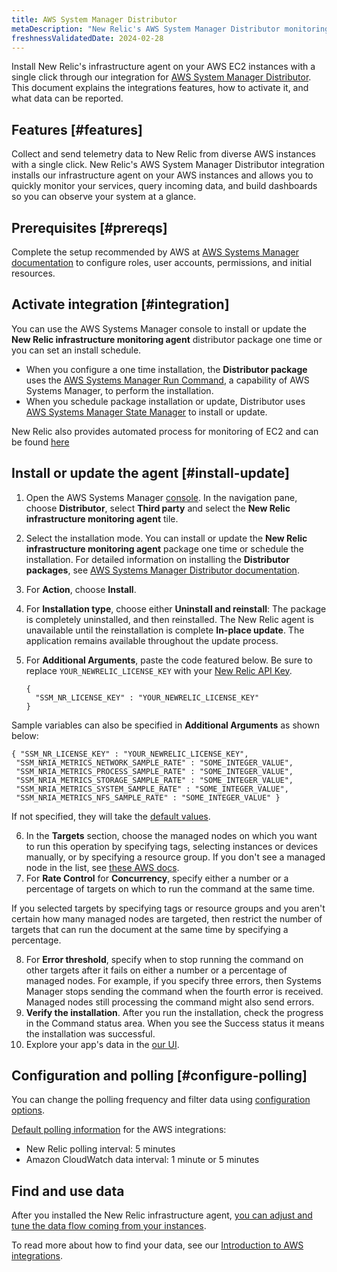 ```yaml
---
title: AWS System Manager Distributor
metaDescription: "New Relic's AWS System Manager Distributor monitoring integration: what data it reports, and how to enable it."
freshnessValidatedDate: 2024-02-28
---
```



Install New Relic's infrastructure agent on your AWS EC2 instances with a single click through our integration for [AWS System Manager Distributor](https://docs.aws.amazon.com/systems-manager/latest/userguide/distributor.html). This document explains the integrations features, how to activate it, and what data can be reported.

## Features [#features]

Collect and send telemetry data to New Relic from diverse AWS instances with a single click. New Relic's AWS System Manager Distributor integration installs our infrastructure agent on your AWS instances and allows you to quickly monitor your services, query incoming data, and build dashboards so you can observe your system at a glance. 

## Prerequisites [#prereqs]

Complete the setup recommended by AWS at [AWS Systems Manager documentation](https://docs.aws.amazon.com/systems-manager/latest/userguide/systems-manager-setting-up.html) to configure roles, user accounts, permissions, and initial resources.

## Activate integration [#integration]

You can use the AWS Systems Manager console to install or update the <DoNotTranslate>**New Relic infrastructure monitoring agent**</DoNotTranslate> distributor package one time or you can set an install schedule. 

* When you configure a one time installation, the <DoNotTranslate>**Distributor package**</DoNotTranslate> uses the [AWS Systems Manager Run Command](https://docs.aws.amazon.com/systems-manager/latest/userguide/run-command.html), a capability of AWS Systems Manager, to perform the installation.
* When you schedule package installation or update, Distributor uses [AWS Systems Manager State Manager](https://docs.aws.amazon.com/systems-manager/latest/userguide/systems-manager-state.html) to install or update.


New Relic also provides automated process for monitoring of EC2 and can be found [here](/whats-new/2023/08/whats-new-08-08-automatic-ec2-monitoring-through-nr-agent/)

## Install or update the agent [#install-update]

1. Open the AWS Systems Manager [console](https://console.aws.amazon.com/systems-manager). In the navigation pane, choose <DoNotTranslate>**Distributor**</DoNotTranslate>,  select <DoNotTranslate>**Third party**</DoNotTranslate> and select the <DoNotTranslate>**New Relic infrastructure monitoring agent**</DoNotTranslate> tile.
2. Select the installation mode. You can install or update the <DoNotTranslate>**New Relic infrastructure monitoring agent**</DoNotTranslate> package one time or schedule the installation. For detailed information on installing the <DoNotTranslate>**Distributor packages**</DoNotTranslate>, see [AWS Systems Manager Distributor documentation](https://docs.aws.amazon.com/systems-manager/latest/userguide/distributor-working-with-packages-deploy.html).
3. For <DoNotTranslate>**Action**</DoNotTranslate>, choose <DoNotTranslate>**Install**</DoNotTranslate>.
4. For <DoNotTranslate>**Installation type**</DoNotTranslate>, choose either <DoNotTranslate>**Uninstall and reinstall**</DoNotTranslate>: The package is completely uninstalled, and then reinstalled. The New Relic agent is unavailable until the reinstallation is complete <DoNotTranslate>**In-place update**</DoNotTranslate>. The application remains available throughout the update process. 
5. For <DoNotTranslate>**Additional Arguments**</DoNotTranslate>, paste the code featured below. Be sure to replace `YOUR_NEWRELIC_LICENSE_KEY` with your [New Relic API Key](/docs/apis/intro-apis/new-relic-api-keys). 

    ```
    {
      "SSM_NR_LICENSE_KEY" : "YOUR_NEWRELIC_LICENSE_KEY"
    }
    ```

Sample variables can also be specified in **Additional Arguments** as shown below:

```
{ "SSM_NR_LICENSE_KEY" : "YOUR_NEWRELIC_LICENSE_KEY",
 "SSM_NRIA_METRICS_NETWORK_SAMPLE_RATE" : "SOME_INTEGER_VALUE",
 "SSM_NRIA_METRICS_PROCESS_SAMPLE_RATE" : "SOME_INTEGER_VALUE",
 "SSM_NRIA_METRICS_STORAGE_SAMPLE_RATE" : "SOME_INTEGER_VALUE",
 "SSM_NRIA_METRICS_SYSTEM_SAMPLE_RATE" : "SOME_INTEGER_VALUE", 
 "SSM_NRIA_METRICS_NFS_SAMPLE_RATE" : "SOME_INTEGER_VALUE" }
```

If not specified, they will take the [default values](https://github.com/newrelic/infrastructure-agent/blob/master/assets/examples/infrastructure/newrelic-infra-template.yml.example).

6. In the <DoNotTranslate>**Targets**</DoNotTranslate> section, choose the managed nodes on which you want to run this operation by specifying tags, selecting instances or devices manually, or by specifying a resource group.
If you don't see a managed node in the list, see [these AWS docs](https://docs.aws.amazon.com/systems-manager/latest/userguide/troubleshooting-managed-instances.html).
7. For <DoNotTranslate>**Rate Control**</DoNotTranslate> for <DoNotTranslate>**Concurrency**</DoNotTranslate>, specify either a number or a percentage of targets on which to run the command at the same time.

<Callout variant="tip">
If you selected targets by specifying tags or resource groups and you aren't certain how many managed nodes are targeted, then restrict the number of targets that can run the document at the same time by specifying a percentage.
</Callout>

8. For <DoNotTranslate>**Error threshold**</DoNotTranslate>, specify when to stop running the command on other targets after it fails on either a number or a percentage of managed nodes. For example, if you specify three errors, then Systems Manager stops sending the command when the fourth error is received. Managed nodes still processing the command might also send errors. 
9. <DoNotTranslate>**Verify the installation**</DoNotTranslate>. After you run the installation, check the progress in the Command status area. When you see the Success status it means the installation was successful.
9. Explore your app's data in the [our UI](one.newrelic.com).


## Configuration and polling [#configure-polling]

You can change the polling frequency and filter data using [configuration options](/docs/integrations/new-relic-integrations/getting-started/configure-polling-frequency-data-collection-cloud-integrations).

[Default polling information](/docs/infrastructure/amazon-integrations/aws-integrations-list/aws-polling-intervals-infrastructure-integrations) for the AWS integrations:

- New Relic polling interval: 5 minutes
- Amazon CloudWatch data interval: 1 minute or 5 minutes


## Find and use data

After you installed the New Relic infrastructure agent, [you can adjust and tune the data flow coming from your instances](/docs/infrastructure/infrastructure-monitoring/get-started/get-started-infrastructure-monitoring).

To read more about how to find your data, see our [Introduction to AWS integrations](/docs/infrastructure/amazon-integrations/get-started/introduction-aws-integrations/#insights).
